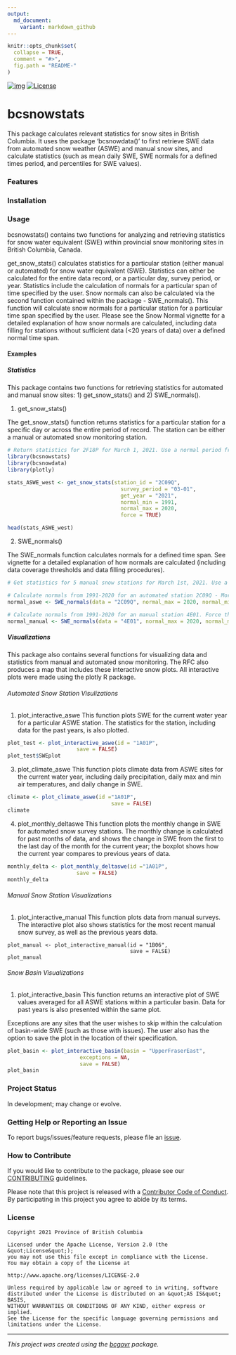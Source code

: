 ```yaml
---
output:
  md_document:
    variant: markdown_github
---
```

<!--
Copyright 2021 Province of British Columbia
Licensed under the Apache License, Version 2.0 (the "License");
you may not use this file except in compliance with the License.
You may obtain a copy of the License at
http://www.apache.org/licenses/LICENSE-2.0
Unless required by applicable law or agreed to in writing, software distributed under the License is distributed on an "AS IS" BASIS,
WITHOUT WARRANTIES OR CONDITIONS OF ANY KIND, either express or implied.
See the License for the specific language governing permissions and limitations under the License.
-->

```r
knitr::opts_chunk$set(
  collapse = TRUE,
  comment = "#>",
  fig.path = "README-"
)
```

<!-- badges: start -->
[![img](https://img.shields.io/badge/Lifecycle-Maturing-007EC6)](https://github.com/bcgov/repomountie/blob/master/doc/lifecycle-badges.md)
[![License](https://img.shields.io/badge/License-Apache%202.0-blue.svg)](https://opensource.org/licenses/Apache-2.0) 
<!-- badges: end -->

# bcsnowstats

This package calculates relevant statistics for snow sites in British Columbia. It uses the package 'bcsnowdata()' to first retrieve SWE data from automated snow weather (ASWE) and manual snow sites, and calculate statistics (such as mean daily SWE, SWE normals for a defined times period, and percentiles for SWE values).

### Features

### Installation

### Usage

bcsnowstats() contains two functions for analyzing and retrieving statistics for snow water equivalent (SWE) within provincial snow monitoring sites in British Columbia, Canada.

get_snow_stats() calculates statistics for a particular station (either manual or automated) for snow water equivalent (SWE). Statistics can either be calculated for the entire data record, or a particular day, survey period, or year. Statistics include the calculation of normals for a particular span of time specified by the user. Snow normals can also be calculated via the second function contained within the package - SWE_normals(). This function will calculate snow normals for a particular station for a particular time span specified by the user. Please see the Snow Normal vignette for a detailed explanation of how snow normals are calculated, including data filling for stations without sufficient data (<20 years of data) over a defined normal time span.

#### Examples

##### Statistics

This package contains two functions for retrieving statistics for automated and manual snow sites: 1) get_snow_stats() and 2) SWE_normals().

1. get_snow_stats()

The get_snow_stats() function returns statistics for a particular station for a specific day or across the entire period of record. The station can be either a manual or automated snow monitoring station.

```r
# Return statistics for 2F18P for March 1, 2021. Use a normal period from 1991-2020. Force the recalculation of the normals.
library(bcsnowstats)
library(bcsnowdata)
library(plotly)

stats_ASWE_west <- get_snow_stats(station_id = "2C09Q",
                                    survey_period = "03-01",
                                    get_year = "2021",
                                    normal_min = 1991,
                                    normal_max = 2020,
                                    force = TRUE)

head(stats_ASWE_west)
```

2. SWE_normals()

The SWE_normals function calculates normals for a defined time span. See vignette for a detailed explanation of how normals are calculated (including data coverage thresholds and data filling procedures).

```r
# Get statistics for 5 manual snow stations for March 1st, 2021. Use a normal period of 1991-2020.

# Calculate normals from 1991-2020 for an automated station 2C09Q - Morrisey Ridge. Force the re-download of data.
normal_aswe <- SWE_normals(data = "2C09Q", normal_max = 2020, normal_min = 1991, force = TRUE)

# Calculate normals from 1991-2020 for an manual station 4E01. Force the re-download of data.
normal_manual <- SWE_normals(data = "4E01", normal_max = 2020, normal_min = 1991, force = TRUE)

```

##### Visualizations

This package also contains several functions for visualizing data and statistics from manual and automated snow monitoring. The RFC also produces a map that includes these interactive snow plots. All interactive plots were made using the plotly R package. 

###### Automated Snow Station Visulizations

1. plot_interactive_aswe
This function plots SWE for the current water year for a particular ASWE station. The statistics for the station, including data for the past years, is also plotted.
```r
plot_test <- plot_interactive_aswe(id = "1A01P",
                      save = FALSE)
plot_test$SWEplot
```


3. plot_climate_aswe
This function plots climate data from ASWE sites for the current water year, including daily precipitation, daily max and min air temperatures, and daily change in SWE.

```r
climate <- plot_climate_aswe(id ="1A01P",
                                 save = FALSE)
climate
```

4. plot_monthly_deltaswe
This function plots the monthly change in SWE for automated snow survey stations. The monthly change is calculated for past months of data, and shows the change in SWE from the first to the last day of the month for the current year; the boxplot shows how the current year compares to previous years of data.

```r
monthly_delta <- plot_monthly_deltaswe(id ="1A01P", 
                      save = FALSE)
monthly_delta
```

###### Manual Snow Station Visualizations
1. plot_interactive_manual
This function plots data from manual surveys. The interactive plot also shows statistics for the most recent manual snow survey, as well as the previous years data.

```rplot_manual
plot_manual <- plot_interactive_manual(id = "1B06",
                                       save = FALSE)
plot_manual
```

###### Snow Basin Visualizations
1. plot_interactive_basin
This function returns an interactive plot of SWE values averaged for all ASWE stations within a particular basin. Data for past years is also presented within the same plot.

Exceptions are any sites that the user wishes to skip within the calculation of basin-wide SWE (such as those with issues). The user also has the option to save the plot in the location of their specification.

```r
plot_basin <- plot_interactive_basin(basin = "UpperFraserEast",
                       exceptions = NA,
                       save = FALSE)
plot_basin
```

### Project Status

In development; may change or evolve.

### Getting Help or Reporting an Issue

To report bugs/issues/feature requests, please file an [issue](https://github.com/bcgov/bcsnowstats/issues/).

### How to Contribute

If you would like to contribute to the package, please see our 
[CONTRIBUTING](CONTRIBUTING.md) guidelines.

Please note that this project is released with a [Contributor Code of Conduct](CODE_OF_CONDUCT.md). By participating in this project you agree to abide by its terms.

### License

```
Copyright 2021 Province of British Columbia

Licensed under the Apache License, Version 2.0 (the &quot;License&quot;);
you may not use this file except in compliance with the License.
You may obtain a copy of the License at

http://www.apache.org/licenses/LICENSE-2.0

Unless required by applicable law or agreed to in writing, software distributed under the License is distributed on an &quot;AS IS&quot; BASIS,
WITHOUT WARRANTIES OR CONDITIONS OF ANY KIND, either express or implied.
See the License for the specific language governing permissions and limitations under the License.
```

---
*This project was created using the [bcgovr](https://github.com/bcgov/bcgovr) package.* 
